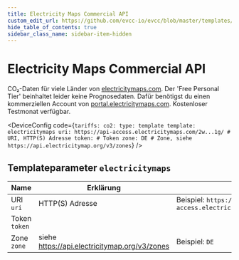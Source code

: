 ```yaml
---
title: Electricity Maps Commercial API
custom_edit_url: https://github.com/evcc-io/evcc/blob/master/templates/definition/tariff/electricitymaps.yaml
hide_table_of_contents: true
sidebar_class_name: sidebar-item-hidden
---
```



# Electricity Maps Commercial API

<div className="device-detail-container">
  <div className="device-detail-content">
    <DeviceFeatures features="Global" />

CO₂-Daten für viele Länder von [electricitymaps.com](https://electricitymaps.com). Der 'Free Personal Tier' beinhaltet leider keine Prognosedaten. Dafür benötigst du einen kommerziellen Account von [portal.electricitymaps.com](https://portal.electricitymaps.com). Kostenloser Testmonat verfügbar.


<DeviceConfig code={`tariffs:
    co2:
      type: template
      template: electricitymaps
      uri: https://api-access.electricitymaps.com/2w...1g/ # URI, HTTP(S) Adresse
      token: # Token
      zone: DE # Zone, siehe https://api.electricitymap.org/v3/zones`}  />
  </div>
  <div className="device-detail-icon">
    <evcc-icon
      type="tariff"
      name="electricity-maps-commercial-api"
      size="400px"
      alt="Electricity Maps Commercial API"
      className="device-detail-icon-img"
    ></evcc-icon>
  </div>
</div>

## Templateparameter `electricitymaps`

| Name | Erklärung | Wert | Optional |
|-----------|-----------|------|----------|
| URI<br/>`uri` | HTTP(S) Adresse | Beispiel: `https://api-access.electricitymaps.com/2w...1g/` | ja |
| Token<br/>`token` |  |  | ja |
| Zone<br/>`zone` | siehe https://api.electricitymap.org/v3/zones | Beispiel: `DE` | ja |

